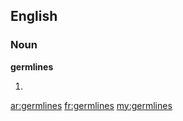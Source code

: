 ==English==

===Noun===
'''germlines'''

# {{plural of|[[germline]]}}

[[ar:germlines]]
[[fr:germlines]]
[[my:germlines]]